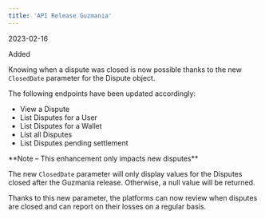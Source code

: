```yaml
---  
title: 'API Release Guzmania'  
---  
```

<span class="date">2023-02-16</span>  
  
  
<div class="pill pill-green">Added</div>  
  

Knowing when a dispute was closed is now possible thanks to the new `ClosedDate` parameter for the Dispute object.  

The following endpoints have been updated accordingly:  
- View a Dispute  
- List Disputes for a User  
- List Disputes for a Wallet  
- List all Disputes  
- List Disputes pending settlement  

<Note>  
**Note – This enhancement only impacts new disputes** 
  
The new `ClosedDate` parameter will only display values for the Disputes closed after the Guzmania release. Otherwise, a null value will be returned.  
</Note>  

Thanks to this new parameter, the platforms can now review when disputes are closed and can report on their losses on a regular basis.